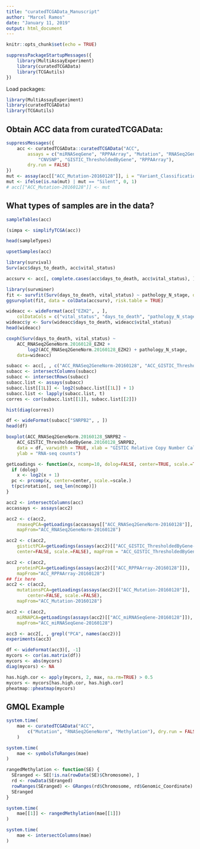 ```yaml
---
title: "curatedTCGAData_Manuscript"
author: "Marcel Ramos"
date: "January 11, 2019"
output: html_document
---
```


```r
knitr::opts_chunk$set(echo = TRUE)
```

```r
suppressPackageStartupMessages({
    library(MultiAssayExperiment)
    library(curatedTCGAData)
    library(TCGAutils)
})
```

Load packages:

```r
library(MultiAssayExperiment)
library(curatedTCGAData)
library(TCGAutils)
```

## Obtain ACC data from curatedTCGAData:

```r
suppressMessages({
    acc <- curatedTCGAData::curatedTCGAData("ACC",
        assays = c("miRNASeqGene", "RPPAArray", "Mutation", "RNASeq2GeneNorm",
            "CNVSNP", "GISTIC_ThresholdedByGene", "RPPAArray"),
        dry.run = FALSE)
})
mut <- assay(acc[["ACC_Mutation-20160128"]], i = "Variant_Classification")
mut <- ifelse(is.na(mut) | mut == "Silent", 0, 1)
# acc[["ACC_Mutation-20160128"]] <- mut
```

## What types of samples are in the data?

```r
sampleTables(acc)
```

```r
(simpa <- simplifyTCGA(acc))
```

```r
head(sampleTypes)
```

```r
upsetSamples(acc)
```


```r
library(survival)
Surv(acc$days_to_death, acc$vital_status)
```


```r
accsurv <- acc[, complete.cases(acc$days_to_death, acc$vital_status), ]
```

```r
library(survminer)
fit <- survfit(Surv(days_to_death, vital_status) ~ pathology_N_stage, data = colData(accsurv))
ggsurvplot(fit, data = colData(accsurv), risk.table = TRUE)
```

```r
wideacc <- wideFormat(acc["EZH2", , ],
    colDataCols = c("vital_status", "days_to_death", "pathology_N_stage"))
wideacc$y <- Surv(wideacc$days_to_death, wideacc$vital_status)
head(wideacc)
```

```r
coxph(Surv(days_to_death, vital_status) ~
    ACC_RNASeq2GeneNorm.20160128_EZH2 +
        log2(ACC_RNASeq2GeneNorm.20160128_EZH2) + pathology_N_stage,
    data=wideacc)
```

```r
subacc <- acc[, , c("ACC_RNASeq2GeneNorm-20160128", "ACC_GISTIC_ThresholdedByGene-20160128")]
subacc <- intersectColumns(subacc)
subacc <- intersectRows(subacc)
subacc.list <- assays(subacc)
subacc.list[[1L]] <- log2(subacc.list[[1L]] + 1)
subacc.list <- lapply(subacc.list, t)
corres <- cor(subacc.list[[1]], subacc.list[[2]])

hist(diag(corres))
```

```r
df <- wideFormat(subacc["SNRPB2", , ])
head(df)
```

```r
boxplot(ACC_RNASeq2GeneNorm.20160128_SNRPB2 ~
    ACC_GISTIC_ThresholdedByGene.20160128_SNRPB2,
    data = df, varwidth = TRUE, xlab = "GISTIC Relative Copy Number Call",
    ylab = "RNA-seq counts")
```

```r
getLoadings <- function(x, ncomp=10, dolog=FALSE, center=TRUE, scale.=TRUE) {
  if (dolog)
    x <- log2(x + 1)
  pc <- prcomp(x, center=center, scale.=scale.)
  t(pc$rotation[, seq_len(ncomp)])
}
```

```r
acc2 <- intersectColumns(acc)
accassays <- assays(acc2)

acc2 <- c(acc2,
    rnaseqPCA=getLoadings(accassays[["ACC_RNASeq2GeneNorm-20160128"]], dolog=TRUE),
    mapFrom="ACC_RNASeq2GeneNorm-20160128")

acc2 <- c(acc2,
    gistictPCA=getLoadings(assays(acc2)[["ACC_GISTIC_ThresholdedByGene-20160128"]],
    center=FALSE, scale.=FALSE), mapFrom = "ACC_GISTIC_ThresholdedByGene-20160128")

acc2 <- c(acc2,
    proteinPCA=getLoadings(assays(acc2)[["ACC_RPPAArray-20160128"]]),
    mapFrom="ACC_RPPAArray-20160128")
## fix here
acc2 <- c(acc2,
    mutationsPCA=getLoadings(assays(acc2)[["ACC_Mutation-20160128"]],
        center=FALSE, scale.=FALSE),
    mapFrom="ACC_Mutation-20160128")

acc2 <- c(acc2,
    miRNAPCA=getLoadings(assays(acc2)[["ACC_miRNASeqGene-20160128"]]),
    mapFrom="ACC_miRNASeqGene-20160128")
```

```r
acc3 <- acc2[, , grepl("PCA", names(acc2))]
experiments(acc3)
```

```r
df <- wideFormat(acc3)[, -1]
mycors <- cor(as.matrix(df))
mycors <- abs(mycors)
diag(mycors) <- NA
```

```r
has.high.cor <- apply(mycors, 2, max, na.rm=TRUE) > 0.5
mycors <- mycors[has.high.cor, has.high.cor]
pheatmap::pheatmap(mycors)
```

## GMQL Example

```r
system.time(
    mae <- curatedTCGAData("ACC",
        c("Mutation", "RNASeq2GeneNorm", "Methylation"), dry.run = FALSE)
    )

system.time(
    mae <- symbolsToRanges(mae)
)

rangedMethylation <- function(SE) {
  SEranged <- SE[!is.na(rowData(SE)$Chromosome), ]
  rd <- rowData(SEranged)
  rowRanges(SEranged) <- GRanges(rd$Chromosome, rd$Genomic_Coordinate)
  SEranged
}

system.time(
    mae[[1]] <- rangedMethylation(mae[[1]])
)

system.time(
    mae <- intersectColumns(mae)
)
```

